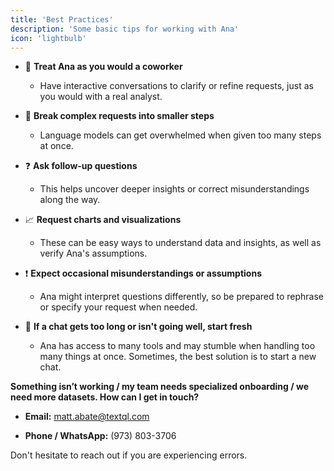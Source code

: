 ```yaml
---
title: 'Best Practices'
description: 'Some basic tips for working with Ana'
icon: 'lightbulb'
---
```


- 🤖 **Treat Ana as you would a coworker**
    - Have interactive conversations to clarify or refine requests, just as you would with a real analyst.

- 🧩 **Break complex requests into smaller steps**
    - Language models can get overwhelmed when given too many steps at once.

- ❓ **Ask follow-up questions**
    - This helps uncover deeper insights or correct misunderstandings along the way.

- 📈 **Request charts and visualizations**
    - These can be easy ways to understand data and insights, as well as verify Ana's assumptions.

- ❗ **Expect occasional misunderstandings or assumptions**
    - Ana might interpret questions differently, so be prepared to rephrase or specify your request when needed.

- 🔄 **If a chat gets too long or isn't going well, start fresh**
    - Ana has access to many tools and may stumble when handling too many things at once. Sometimes, the best solution is to start a new chat.

**Something isn’t working / my team needs specialized onboarding / we need more datasets. How can I get in touch?**

- **Email:** matt.abate@textql.com
  
- **Phone / WhatsApp:** (973) 803-3706

<Tip>Don't hesitate to reach out if you are experiencing errors.</Tip>
